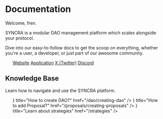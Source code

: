 
# Documentation
Welcome, fren.

SYNCRA is a modular DAO management platform which scales alongside your protocol. 

Dive into our easy-to-follow docs to get the scoop on everything, whether you're a user, a developer, or just part of our awesome community.

<ul className='flex gap-2 mt-4 flex-wrap'>
  <a target='_blank' className='flex items-center gap-1 px-3 py-1 border border-gray-700 hover:bg-gray-800 bg-gray-900/50 text-gray-200 rounded-full text-sm font-medium' href="https://syncra.xyz/"><FaGlobe /> Website</a>
  <a target='_blank' className='flex items-center gap-1 px-3 py-1 border border-gray-700 hover:bg-gray-800 bg-gray-900/50 text-gray-200 rounded-full text-sm font-medium' href="https://testnet.syncra.xyz/"><FaGlobe /> Application</a>
  <a target='_blank' className='flex items-center gap-1 px-3 py-1 border border-gray-700 hover:bg-gray-800 bg-gray-900/50 text-gray-200 rounded-full text-sm font-medium' href="https://x.com/syncra_xyz"><FaTwitter /> X (Twitter)</a>
  <a target='_blank' className='flex items-center gap-1 px-3 py-1 border border-gray-700 hover:bg-gray-800 bg-gray-900/50 text-gray-200 rounded-full text-sm font-medium' href="https://discord.gg/bhVFa3BxbG"><FaDiscord /> Discord</a>
</ul>

## Knowledge Base

Learn how to navigate and use the SYNCRA platform.

<ul className='flex flex-col gap-2 mt-2'> 
  <Card icon={<FaArrowRight />} title="How to create DAO?" href="/dao/creating-dao" />
  <Card icon={<FaArrowRight />} title="How to add Proposal?" href="/proposals/creating-proposals" />
  <Card icon={<FaArrowRight />} title="Learn about strategies" href="/strategies" />
</ul>


